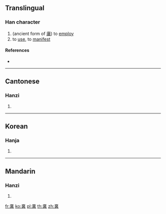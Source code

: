 {{character info/new}}
==Translingual==

===Han character===
{{Han char|rn=8|rad=亠|as=15|sn=17|four=|canj=YRRA|ids=⿱⿱[[亠]][[吕]][[香]]}}

# (ancient form of [[庸]]) to [[employ]]
# to [[use]], to [[manifest]]

====References====
* {{Han ref|kx=0089.241|hdz=10294.020|uh=342F|ud=13359}}

----

==Cantonese==

===Hanzi===
{{yue-hanzi|jyut=[[jung4]]|y=yung4}}

# {{defn|lang=yue|sort=亠15}}

----

==Korean==

===Hanja===
{{ko-hanja|hangeul=용|rv=yong|mr=yong|y=yong|eumhun=쓰다|ehrv=sseuda|ehmr=ssŭda|ehy=ssuta}}

# {{defn|lang=ko|sort=亠15}}

----

==Mandarin==

===Hanzi===
{{cmn-hanzi|pin=[[yōng]] ([[yong1]])|wg=yung<sup>1</sup>}}

# {{defn|lang=cmn|sort=亠15}}

[[fr:㐯]]
[[ko:㐯]]
[[pl:㐯]]
[[th:㐯]]
[[zh:㐯]]